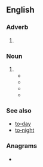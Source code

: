 {{also|tomorrow}}
==English==

===Adverb===
{{en-adv|-|head=[[to]]‐[[morrow]]}}

# {{archaic spelling of|en|tomorrow}}

===Noun===
{{en-noun|head=[[to]]‐[[morrow]]}}

# {{archaic spelling of|en|tomorrow|}}
#* {{RQ:Carroll Looking-Glass|chapter=1|passage="Do you know what '''to-morrow''' is, Kitty?" Alice began.}}
#* {{quote-book|en|year=1891|title={{w|The Light That Failed}}|author={{w|Rudyard Kipling}}|page=70|text="Go home, Nilghai," said Dick; "go home to your lonely little bed, and leave me in peace. I am about to turn in till '''to-morrow'''."|url=https://en.wikisource.org/wiki/The_Light_That_Failed/Chapter_4}}
#* {{quote-book|en|year=1910|title=China Under the Empress Dowager|url=https://archive.org/details/chinaunderempres01blan/|author={{w|John Otway Percy Bland|J. O. P. Bland}}|author2={{w|Sir Edmund Backhouse, 2nd Baronet|E. Backhouse}}|publisher={{w|J. B. Lippincott & Co.}}|location=[[Philadelphia]]|page=[https://archive.org/details/chinaunderempres01blan/page/137 137]|text="You can cut my body down '''to-morrow''' morning, and then have it placed in some cool and shady spot. Fearing that possibly you might come in by accident and find me hanging, I have taken a dose of opium, so as to make certain of death. If you should dare to meddle with my private affairs, as you have been trying to do these past few days, it will only lead to your being mixed up in the case, which might bring you to grief.}}
#* {{quote-book|en|date=June 7, 1924|title=Dear Noel|last=Mallory|first=G|authorlink=George Mallory|location=[[Mount Everest]]|text=Dear Noel,<br>We'll probably start early '''to-morrow''' (8th) to have clear weather. It won't be too early to start looking out for us either crossing the rockband under the pyramid or going up skyline at 8.0 p.m.<br>Yours ever<br>G Mallory}}

===See also===
* [[to‐day]]
* [[to‐night]]

===Anagrams===
* {{anagrams|en|a=mooorrtw|moorwort|rootworm|wormroot}}

{{c|en|Future}}